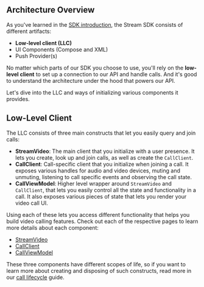 ## Architecture Overview

As you've learned in the [SDK introduction](02-introduction.mdx), the Stream SDK consists of different artifacts:

* **Low-level client (LLC)**
* UI Components (Compose and XML)
* Push Provider(s)

No matter which parts of our SDK you choose to use, you'll rely on the **low-level client** to set up a connection to our API and handle calls. And it's good to understand the architecture under the hood that powers our API.

Let's dive into the LLC and ways of initializing various components it provides.

## Low-Level Client

The LLC consists of three main constructs that let you easily query and join calls:

+ **StreamVideo**: The main client that you initialize with a user presence. It lets you create, look up and join calls, as well as create the `CallClient`. 
+ **CallClient**: Call-specific client that you initialize when joining a call. It exposes various handles for audio and video devices, muting and unmuting, listening to call specific events and observing the call state. 
+ **CallViewModel**: Higher level wrapper around `StreamVideo` and `CallClient`, that lets you easily control all the state and functionality in a call. It also exposes various pieces of state that lets you render your video call UI.

Using each of these lets you access different functionality that helps you build video calling features. Check out each of the respective pages to learn more details about each component:

* [StreamVideo](../02-client/02-stream-video.mdx)
* [CallClient](../02-client/03-call-client.mdx)
* [CallViewModel](../02-client/04-call-view-model.mdx)

These three components have different scopes of life, so if you want to learn more about creating and disposing of such constructs, read more in our [call lifecycle](../04-guides/01-call-lifecycle.mdx) guide.